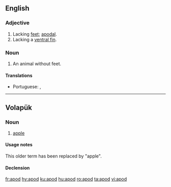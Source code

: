 {{also|apod.|APOD}}
==English==

===Adjective===
{{en-adj|-}}

# Lacking [[feet]]; [[apodal]].
# Lacking a [[ventral fin]].

===Noun===
{{en-noun}}

# An animal without feet.

====Translations====
{{trans-top|an animal without feet}}
* Portuguese: {{t+|pt|ápode|m}}, {{t+|pt|ápodo|m}}
{{trans-mid}}
{{trans-bottom}}

----

==Volapük==

===Noun===
{{vo-noun}}

# {{label|vo|obsolete}} [[apple]]

====Usage notes====
This older term has been replaced by {{m|vo|pod}} "apple".

====Declension====
{{vo-decl-noun}}

[[fr:apod]]
[[hy:apod]]
[[ku:apod]]
[[hu:apod]]
[[ro:apod]]
[[ta:apod]]
[[vi:apod]]